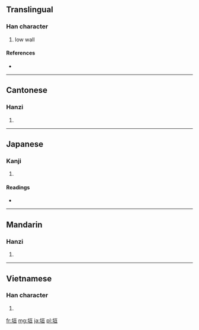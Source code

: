 ==Translingual==

===Han character===
{{Han char|rn=32|rad=土|as=06|sn=9|four=4111<sub>6</sub>|canj=土一日一 (GMAM)}}

# low wall

====References====
* {{Han ref|kx=0228.200|dkj=05060|dj=0464.170|hdz=10437.110|uh=57A3|ud=22435|bh=ABAE|bd=43950}}

----

==Cantonese==

===Hanzi===
{{yue-hanzi|jyut=|y=wun4}}

# {{defn|Cantonese|sort=土06}}

----

==Japanese==

===Kanji===
{{ja-kanji|grade=c|rs=土06}}

# {{defn|Japanese|sort=土06}}

====Readings====
* {{ja-readings|on=[[えん]] (en)|kun=[[かき]] (kaki)}}

----

==Mandarin==

===Hanzi===
{{cmn-hanzi|pin=[[yuán]] ([[yuan2]])|wg=yüan<sup>2</sup>}}

# {{defn|Mandarin|sort=土06}}

----

==Vietnamese==

===Han character===
{{vi-hantu|[[viên]]|rs=土06}}

# {{defn|Vietnamese|sort=土06}}

[[fr:垣]]
[[mg:垣]]
[[ja:垣]]
[[pl:垣]]